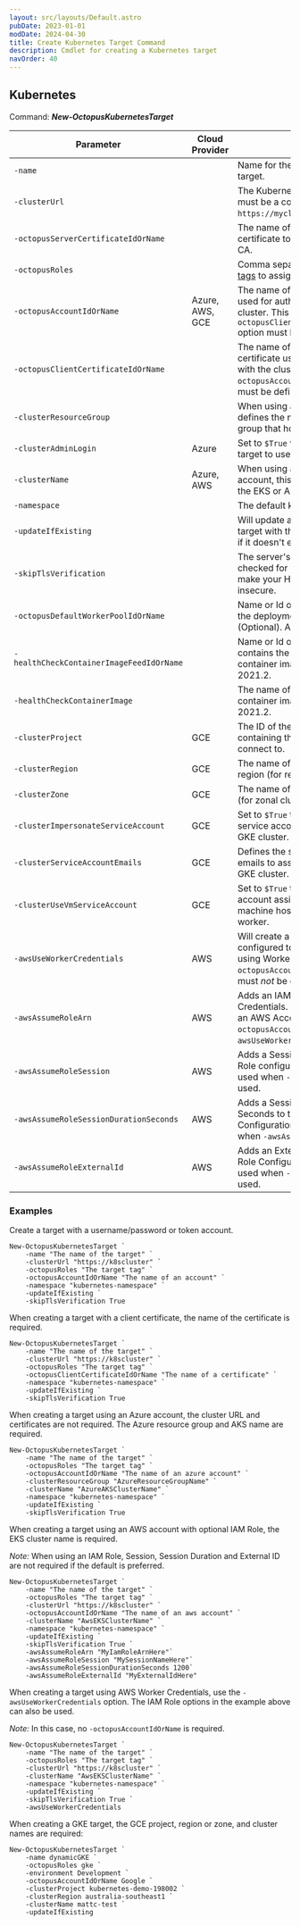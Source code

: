 ```yaml
---
layout: src/layouts/Default.astro
pubDate: 2023-01-01
modDate: 2024-04-30
title: Create Kubernetes Target Command
description: Cmdlet for creating a Kubernetes target
navOrder: 40
---
```


## Kubernetes

Command: **_New-OctopusKubernetesTarget_**

| Parameter                                | Cloud Provider  | Value                                                                                                                                               |
|------------------------------------------|-----------------|-----------------------------------------------------------------------------------------------------------------------------------------------------|
| `-name`                                  |                 | Name for the Octopus deployment target.                                                                                                             |
| `-clusterUrl`                            |                 | The Kubernetes cluster URL. This must be a complete URL such as `https://mycluster.org`.                                                            |
| `-octopusServerCertificateIdOrName`      |                 | The name of the Octopus certificate to use as the cluster CA.                                                                                       |
| `-octopusRoles`                          |                 | Comma separated list of [target tags](/docs/infrastructure/deployment-targets/#target-roles) to assign.                                                                                                            |
| `-octopusAccountIdOrName`                | Azure, AWS, GCE | The name of the Octopus account used for authentication with the cluster. This or the `-octopusClientCertificateIdOrName` option must be defined.   |
| `-octopusClientCertificateIdOrName`      |                 | The name of the Octopus certificate used for authentication with the cluster. This or the `-octopusAccountIdOrName` option must be defined.         |
| `-clusterResourceGroup`                  |                 | When using an Azure account, this defines the name of the resource group that holds the AKS cluster.                                                |
| `-clusterAdminLogin`                     | Azure           | Set to `$True` when building an AKS target to use the admin login.                                                                                  |
| `-clusterName`                           | Azure, AWS      | When using a AWS or Azure account, this defines the name of the EKS or AKS cluster.                                                                 |
| `-namespace`                             |                 | The default kubectl namespace.                                                                                                                      |
| `-updateIfExisting`                      |                 | Will update an existing Kubernetes target with the same name, create if it doesn't exist.                                                           |
| `-skipTlsVerification`                   |                 | The server's certificate will not be checked for validity. This will make your HTTPS connections insecure.                                          |
| `-octopusDefaultWorkerPoolIdOrName`      |                 | Name or Id of the Worker Pool for the deployment target to use. (Optional). Added in 2020.6.                                                        |
| `-healthCheckContainerImageFeedIdOrName` |                 | Name or Id of the feed that contains the health check container image. Added in 2021.2.                                                             |
| `-healthCheckContainerImage`             |                 | The name of the health check container image. Added in 2021.2.                                                                                      |
| `-clusterProject`                        | GCE             | The ID of the GCE project containing the GKE cluster to connect to.                                                                                 |
| `-clusterRegion`                         | GCE             | The name of the GKE cluster region (for regional clusters).                                                                                         |
| `-clusterZone`                           | GCE             | The name of the GKE cluster zone (for zonal clusters).                                                                                              |
| `-clusterImpersonateServiceAccount`      | GCE             | Set to `$True` to impersonate service accounts when defining a GKE cluster.                                                                         |
| `-clusterServiceAccountEmails`           | GCE             | Defines the service account emails to assume when defining a GKE cluster.                                                                           |
| `-clusterUseVmServiceAccount`            | GCE             | Set to `$True` to use the service account assigned to the virtual machine hosting the GKE target worker.                                            |
| `-awsUseWorkerCredentials`               | AWS             | Will create a Kubernetes Target configured to authenticate to AWS using Worker Credentials. `-octopusAccountIdOrName` option must _not_ be defined. |
| `-awsAssumeRoleArn`                      | AWS             | Adds an IAM Role to AWS Credentials. Can only be used with an AWS Account in `-octopusAccountIdOrName` or with `-awsUseWorkerCredentials`.          |
| `-awsAssumeRoleSession`                  | AWS             | Adds a Session Name to the IAM Role configuration. Can only be used when `-awsAssumeRoleArn` is used.                                               |
| `-awsAssumeRoleSessionDurationSeconds`   | AWS             | Adds a Session Duration in Seconds to the IAM Role Configuration. Can only be used when `-awsAssumeRoleArn` is used.                                |
| `-awsAssumeRoleExternalId`               | AWS             | Adds an External Id to the IAM Role Configuration. Can only be used when `-awsAssumeRoleArn` is used.                                               |

### Examples

Create a target with a username/password or token account.

```
New-OctopusKubernetesTarget `
    -name "The name of the target" `
    -clusterUrl "https://k8scluster" `
    -octopusRoles "The target tag" `
    -octopusAccountIdOrName "The name of an account" `
    -namespace "kubernetes-namespace" `
    -updateIfExisting `
    -skipTlsVerification True
```

When creating a target with a client certificate, the name of the certificate is required.

```
New-OctopusKubernetesTarget `
    -name "The name of the target" `
    -clusterUrl "https://k8scluster" `
    -octopusRoles "The target tag" `
    -octopusClientCertificateIdOrName "The name of a certificate" `
    -namespace "kubernetes-namespace" `
    -updateIfExisting `
    -skipTlsVerification True
```

When creating a target using an Azure account, the cluster URL and certificates are not required. The Azure resource group and AKS name are required.

```
New-OctopusKubernetesTarget `
    -name "The name of the target" `
    -octopusRoles "The target tag" `
    -octopusAccountIdOrName "The name of an azure account" `
    -clusterResourceGroup "AzureResourceGroupName" `
    -clusterName "AzureAKSClusterName" `
    -namespace "kubernetes-namespace" `
    -updateIfExisting `
    -skipTlsVerification True
```

When creating a target using an AWS account with optional IAM Role, the EKS cluster name is 
required.

_Note:_ When using an IAM Role, Session, Session Duration and External ID are not 
required if the default is preferred.

```
New-OctopusKubernetesTarget `
    -name "The name of the target" `
    -octopusRoles "The target tag" `
    -clusterUrl "https://k8scluster" `
    -octopusAccountIdOrName "The name of an aws account" `
    -clusterName "AwsEKSClusterName" `
    -namespace "kubernetes-namespace" `
    -updateIfExisting `
    -skipTlsVerification True `
    -awsAssumeRoleArn "MyIamRoleArnHere"`
    -awsAssumeRoleSession "MySessionNameHere"`
    -awsAssumeRoleSessionDurationSeconds 1200`
    -awsAssumeRoleExternalId "MyExternalIdHere"
```

When creating a target using AWS Worker Credentials, use the `-awsUseWorkerCredentials` option. The 
IAM Role options in the example above can also be used.

_Note:_ In this case, no `-octopusAccountIdOrName` is required.

```
New-OctopusKubernetesTarget `
    -name "The name of the target" `
    -octopusRoles "The target tag" `
    -clusterUrl "https://k8scluster" `
    -clusterName "AwsEKSClusterName" `
    -namespace "kubernetes-namespace" `
    -updateIfExisting `
    -skipTlsVerification True `
    -awsUseWorkerCredentials
```

When creating a GKE target, the GCE project, region or zone, and cluster names are required:

```
New-OctopusKubernetesTarget `
    -name dynamicGKE `
    -octopusRoles gke `
    -environment Development `
    -octopusAccountIdOrName Google `
    -clusterProject kubernetes-demo-198002 `
    -clusterRegion australia-southeast1 `
    -clusterName mattc-test `
    -updateIfExisting
```

<CreateDeploymentTargetsHint />